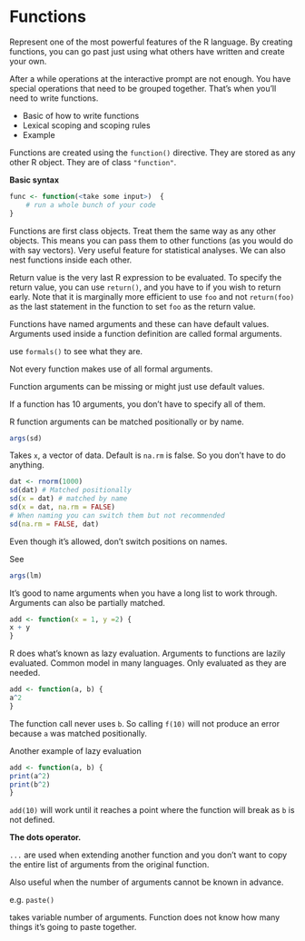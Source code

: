 # Functions 

Represent one of the most powerful features of the R language. By creating functions, you can go past just using what others have written and create your own.

After a while operations at the interactive prompt are not enough. You have special operations that need to be grouped together. That's when you'll need to write functions.

* Basic of how to write functions
* Lexical scoping and scoping rules
* Example

Functions are created using the `function()` directive.
They are stored as any other R object.  They are of class `"function"`.

**Basic syntax**

```r
func <- function(<take some input>)  {
    # run a whole bunch of your code
}
```

Functions are first class objects. Treat them the same way as any other objects. This means you can pass them to other functions (as you would do with say vectors). Very useful feature for statistical analyses. We can also nest functions inside each other.

Return value is the very last R expression to be evaluated. To specify the return value, you can use `return()`, and you have to if you wish to return early. Note that it is marginally more efficient to use `foo` and not `return(foo)` as the last statement in the function to set `foo` as the return value.

Functions have named arguments and these can have default values. Arguments used inside a function definition are called formal arguments.

use `formals()` to see what they are.

Not every function makes use of all formal arguments.

Function arguments can be missing or might just use default values. 

If a function has 10 arguments, you don't have to specify all of them. 

R function arguments can be matched positionally or by name.

```r
args(sd)
```


Takes `x`, a vector of data. 
Default is `na.rm` is false.
So you don't have to do anything.

```r
dat <- rnorm(1000)
sd(dat) # Matched positionally
sd(x = dat) # matched by name
sd(x = dat, na.rm = FALSE)
# When naming you can switch them but not recommended
sd(na.rm = FALSE, dat)
```

Even though it's allowed, don't switch positions on names.

See 

```r
args(lm)
```

It's good to name arguments when you have a long list to work through. Arguments can also be partially matched.

```r
add <- function(x = 1, y =2) {
x + y
}
```

R does what's known as lazy evaluation. Arguments to functions are lazily evaluated. Common model in many languages. Only evaluated as they are needed.

```r
add <- function(a, b) {
a^2
}
```

The function call never uses `b`. So calling `f(10)` will not produce an error because `a` was matched positionally.

Another example of lazy evaluation


```r
add <- function(a, b) {
print(a^2)
print(b^2)
}
```

`add(10)` will work until it reaches a point where the function will break as `b` is not defined.

**The dots operator.**

`...` are used when extending another function and you don't want to copy the entire list of arguments from the original function.

Also useful when the number of arguments cannot be known in advance.

e.g. `paste()`

takes variable number of arguments. Function does not know how many things it's going to paste together.

